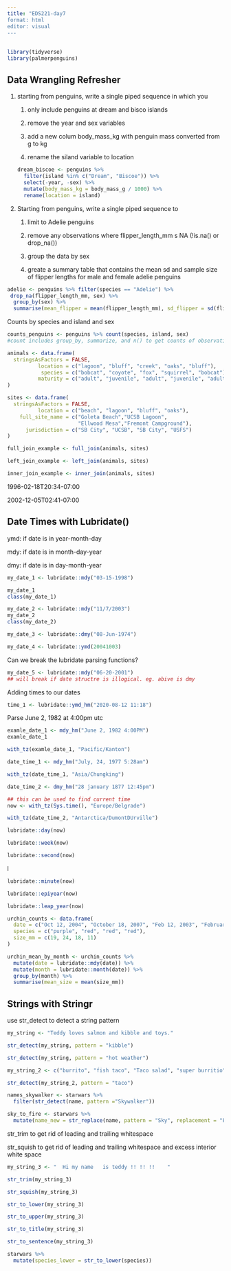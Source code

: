 ```yaml
---
title: "EDS221-day7
format: html
editor: visual
---
```


## 

```r
library(tidyverse)
library(palmerpenguins)
```

## Data Wrangling Refresher

1.  starting from penguins, write a single piped sequence in which you

    1.  only include penguins at dream and bisco islands

    2.  remove the year and sex variables

    3.  add a new colum body_mass_kg with penguin mass converted from g to kg

    4.  rename the siland variable to location

    ```r
    dream_biscoe <- penguins %>% 
      filter(island %in% c("Dream", "Biscoe")) %>% 
      select(-year, -sex) %>% 
      mutate(body_mass_kg = body_mass_g / 1000) %>% 
      rename(location = island)
            
    ```

2.  Starting from penguins, write a single piped sequence to

    1.  limit to Adelie penguins

    2.  remove any observations where flipper_length_mm s NA (!is.na() or drop_na())

    3.  group the data by sex

    4.  greate a summary table that contains the mean sd and sample size of flipper lengths for male and female adelie penguins

```r
adelie <- penguins %>% filter(species == "Adelie") %>% 
 drop_na(flipper_length_mm, sex) %>% 
  group_by(sex) %>% 
  summarise(mean_flipper = mean(flipper_length_mm), sd_flipper = sd(flipper_length_mm), sample_size = n())
```

Counts by species and island and sex

```r
counts_penguins <- penguins %>% count(species, island, sex)
#count includes group_by, summarize, and n() to get counts of observations
```

```r
animals <- data.frame(
  stringsAsFactors = FALSE,
          location = c("lagoon", "bluff", "creek", "oaks", "bluff"),
           species = c("bobcat", "coyote", "fox", "squirrel", "bobcat"),
          maturity = c("adult", "juvenile", "adult", "juvenile", "adult")
)
```

```r
sites <- data.frame(
  stringsAsFactors = FALSE,
          location = c("beach", "lagoon", "bluff", "oaks"),
    full_site_name = c("Goleta Beach","UCSB Lagoon",
                       "Ellwood Mesa","Fremont Campground"),
      jurisdiction = c("SB City", "UCSB", "SB City", "USFS")
)
```

```r
full_join_example <- full_join(animals, sites)
```

```r
left_join_example <- left_join(animals, sites)
```

```r
inner_join_example <- inner_join(animals, sites)
```

1996-02-18T20:34-07:00

2002-12-05T02:41-07:00

## Date Times with Lubridate()

ymd: if date is in year-month-day

mdy: if date is in month-day-year

dmy: if date is in day-month-year

```r
my_date_1 <- lubridate::mdy("03-15-1998")

my_date_1
class(my_date_1)

my_date_2 <- lubridate::mdy("11/7/2003")
my_date_2
class(my_date_2)

my_date_3 <- lubridate::dmy("08-Jun-1974")

my_date_4 <- lubridate::ymd(20041003)
```

Can we break the lubridate parsing functions?

```r
my_date_5 <- lubridate::mdy("06-20-2001")
## will break if date structre is illogical. eg. abive is dmy
```

Adding times to our dates

```r
time_1 <- lubridate::ymd_hm("2020-08-12 11:18")
```

Parse June 2, 1982 at 4:00pm utc

```r
examle_date_1 <- mdy_hm("June 2, 1982 4:00PM")
examle_date_1
```

```r
with_tz(examle_date_1, "Pacific/Kanton")
```

```r
date_time_1 <- mdy_hm("July, 24, 1977 5:28am")
```

```r
with_tz(date_time_1, "Asia/Chungking")
```

```r
date_time_2 <- dmy_hm("28 january 1877 12:45pm")
```

```r
## this can be used to find current time
now <- with_tz(Sys.time(), "Europe/Belgrade")
```

```r
with_tz(date_time_2, "Antarctica/DumontDUrville")
```

```r
lubridate::day(now)
```

```r
lubridate::week(now)
```

```r
lubridate::second(now)
```

l

```r
lubridate::minute(now)
```

```r
lubridate::epiyear(now)
```

```r
lubridate::leap_year(now)
```

```r
urchin_counts <- data.frame(
  date = c("Oct 12, 2004", "October 18, 2007", "Feb 12, 2003", "February 14, 2008"),
  species = c("purple", "red", "red", "red"),
  size_mm = c(19, 24, 18, 11)
)
```

```r
urchin_mean_by_month <- urchin_counts %>% 
  mutate(date = lubridate::mdy(date)) %>% 
  mutate(month = lubridate::month(date)) %>% 
  group_by(month) %>% 
  summarise(mean_size = mean(size_mm))
```

## Strings with Stringr

use str_detect to detect a string pattern

```r
my_string <- "Teddy loves salmon and kibble and toys."
```

```r
str_detect(my_string, pattern = "kibble")
```

```r
str_detect(my_string, pattern = "hot weather")
```

```r
my_string_2 <- c("burrito", "fish taco", "Taco salad", "super burritio")
```

```r
str_detect(my_string_2, pattern = "taco")
```

```r
names_skywalker <- starwars %>% 
  filter(str_detect(name, pattern ="Skywalker"))
```

```r
sky_to_fire <- starwars %>% 
  mutate(name_new = str_replace(name, pattern = "Sky", replacement = "Fire"))
```

str_trim to get rid of leading and trailing whitespace

str_squish to get rid of leading and trailing whitespace and excess interior white space

```r
my_string_3 <- "  Hi my name   is teddy !! !! !!    "
```

```r
str_trim(my_string_3)
```

```r
str_squish(my_string_3)
```

```r
str_to_lower(my_string_3)
```

```r
str_to_upper(my_string_3)
```

```r
str_to_title(my_string_3)
```

```r
str_to_sentence(my_string_3)
```

```r
starwars %>% 
  mutate(species_lower = str_to_lower(species))
```
